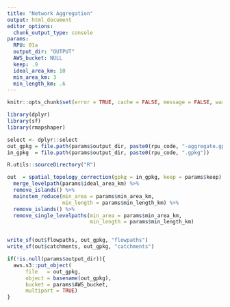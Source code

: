 ```yaml
---
title: "Network Aggregation"
output: html_document
editor_options:
  chunk_output_type: console
params:
  RPU: 01a
  output_dir: "OUTPUT"
  AWS_bucket: NULL
  keep: .9
  ideal_area_km: 10
  min_area_km: 3
  min_length_km: .6
---
```


```r
knitr::opts_chunk$set(error = TRUE, cache = FALSE, message = FALSE, warning = FALSE)

library(dplyr)
library(sf)
library(rmapshaper)

select <- dplyr::select
out_gpkg = file.path(params$output_dir, paste0(rpu_code, "-aggregate.gpkg"))
in_gpkg  = file.path(params$output_dir, paste0(rpu_code, ".gpkg"))

R.utils::sourceDirectory("R")
```

```r
out  = spatial_topology_correction(gpkg = in_gpkg, keep = params$keep) %>%
  merge_levelpath(params$ideal_area_km) %>%
  remove_islands() %>%
  mainstem_reduce(min_area = params$min_area_km, 
                  min_length = params$min_length_km) %>%
  remove_islands() %>%
  remove_single_levelpaths(min_area = params$min_area_km, 
                           min_length = params$min_length_km)


write_sf(out$flowpaths, out_gpkg, "flowpaths")
write_sf(out$catchments, out_gpkg, "catchments")
```
         
```r
if(!is.null(params$output_dir)){
  aws.s3::put_object(
      file   = out_gpkg, 
      object = basename(out_gpkg), 
      bucket = params$AWS_bucket,
      multipart = TRUE)
}
```


